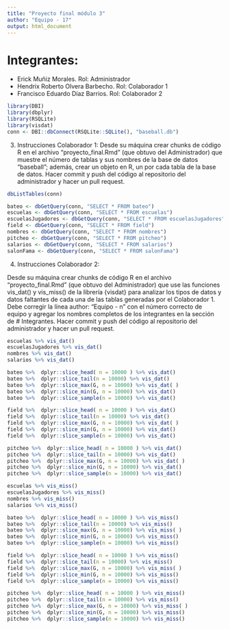```yaml
---
title: "Proyecto final módulo 3"
author: "Equipo - 17"
output: html_document
---
```


# Integrantes:

+ Erick Muñiz Morales. Rol: Administrador
+ Hendrix Roberto Olvera Barbecho. Rol: Colaborador 1
+ Francisco Eduardo Díaz Barrios. Rol: Colaborador 2

```r
library(DBI)
library(dbplyr)
library(RSQLite)
library(visdat)
conn <- DBI::dbConnect(RSQLite::SQLite(), "baseball.db")
```

3. Instrucciones Colaborador 1: Desde su máquina crear chunks de código R en el archivo "proyecto_final.Rmd" (que obtuvo del Administrador) que muestre el número de tablas y sus nombres de la base de datos "baseball"; además, crear un objeto en R, un por cada tabla de la base de datos. Hacer commit y push del código al repositorio del administrador y hacer un pull request.

```r
dbListTables(conn)
```

```r
bateo <- dbGetQuery(conn, "SELECT * FROM bateo") 
escuelas <- dbGetQuery(conn, "SELECT * FROM escuelas")
escuelasJugadores <- dbGetQuery(conn, "SELECT * FROM escuelasJugadores")
field <- dbGetQuery(conn, "SELECT * FROM field")
nombres <- dbGetQuery(conn, "SELECT * FROM nombres")
pitcheo <- dbGetQuery(conn, "SELECT * FROM pitcheo")
salarios <- dbGetQuery(conn, "SELECT * FROM salarios")
salonFama <- dbGetQuery(conn, "SELECT * FROM salonFama")
``` 

4. Instrucciones Colaborador 2: 

Desde su máquina crear chunks de código R en el archivo "proyecto_final.Rmd" (que obtuvo del Administrador) que use las funciones vis_dat() y vis_miss() de la librería {visdat} para analizar los tipos de datos y datos faltantes de cada una de las tablas generadas por el Colaborador 1. Debe corregir la línea author: "Equipo - n" con el número correcto de equipo y agregar los nombres completos de los integrantes en la sección de # Integrantes. Hacer commit y push del código al repositorio del administrador y hacer un pull request.


```r
escuelas %>% vis_dat()
escuelasJugadores %>% vis_dat()
nombres %>% vis_dat()
salarios %>% vis_dat()
```


```r
bateo %>%  dplyr::slice_head( n = 10000 ) %>% vis_dat()
bateo %>%  dplyr::slice_tail(n = 10000) %>% vis_dat()
bateo %>%  dplyr::slice_max(G, n = 10000) %>% vis_dat( )
bateo %>%  dplyr::slice_min(G, n = 10000) %>% vis_dat()
bateo %>%  dplyr::slice_sample(n = 10000) %>% vis_dat()
```
```r
field %>%  dplyr::slice_head( n = 10000 ) %>% vis_dat()
field %>%  dplyr::slice_tail(n = 10000) %>% vis_dat()
field %>%  dplyr::slice_max(G, n = 10000) %>% vis_dat( )
field %>%  dplyr::slice_min(G, n = 10000) %>% vis_dat()
field %>%  dplyr::slice_sample(n = 10000) %>% vis_dat()
```

```r
pitcheo %>%  dplyr::slice_head( n = 10000 ) %>% vis_dat()
pitcheo %>%  dplyr::slice_tail(n = 10000) %>% vis_dat()
pitcheo %>%  dplyr::slice_max(G, n = 10000) %>% vis_dat( )
pitcheo %>%  dplyr::slice_min(G, n = 10000) %>% vis_dat()
pitcheo %>%  dplyr::slice_sample(n = 10000) %>% vis_dat()
```

```r
escuelas %>% vis_miss()
escuelasJugadores %>% vis_miss()
nombres %>% vis_miss()
salarios %>% vis_miss()
```


```r
bateo %>%  dplyr::slice_head( n = 10000 ) %>% vis_miss()
bateo %>%  dplyr::slice_tail(n = 10000) %>% vis_miss()
bateo %>%  dplyr::slice_max(G, n = 10000) %>% vis_miss( )
bateo %>%  dplyr::slice_min(G, n = 10000) %>% vis_miss()
bateo %>%  dplyr::slice_sample(n = 10000) %>% vis_miss()
```
```r
field %>%  dplyr::slice_head( n = 10000 ) %>% vis_miss()
field %>%  dplyr::slice_tail(n = 10000) %>% vis_miss()
field %>%  dplyr::slice_max(G, n = 10000) %>% vis_miss( )
field %>%  dplyr::slice_min(G, n = 10000) %>% vis_miss()
field %>%  dplyr::slice_sample(n = 10000) %>% vis_miss()
```

```r
pitcheo %>%  dplyr::slice_head( n = 10000 ) %>% vis_miss()
pitcheo %>%  dplyr::slice_tail(n = 10000) %>% vis_miss()
pitcheo %>%  dplyr::slice_max(G, n = 10000) %>% vis_miss( )
pitcheo %>%  dplyr::slice_min(G, n = 10000) %>% vis_miss()
pitcheo %>%  dplyr::slice_sample(n = 10000) %>% vis_miss()
```




